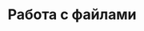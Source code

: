 ---
sidebar_position: 5
title: Работа с файлами
description: Отправка файлов на устройство и обратно.
---
